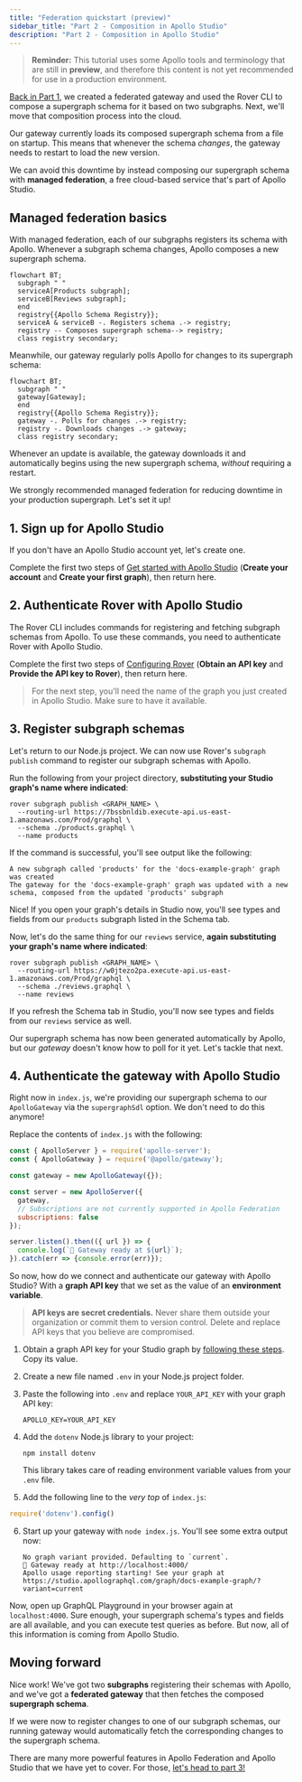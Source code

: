 ```yaml
---
title: "Federation quickstart (preview)"
sidebar_title: "Part 2 - Composition in Apollo Studio"
description: "Part 2 - Composition in Apollo Studio"
---
```



> **Reminder:** This tutorial uses some Apollo tools and terminology that are still in **preview**, and therefore this content is not yet recommended for use in a production environment.

[Back in Part 1](./quickstart/), we created a federated gateway and used the Rover CLI to compose a supergraph schema for it based on two subgraphs. Next, we'll move that composition process into the cloud.

Our gateway currently loads its composed supergraph schema from a file on startup. This means that whenever the schema _changes_, the gateway needs to restart to load the new version.

We can avoid this downtime by instead composing our supergraph schema with **managed federation**, a free cloud-based service that's part of Apollo Studio.

## Managed federation basics

With managed federation, each of our subgraphs registers its schema with Apollo. Whenever a subgraph schema changes, Apollo composes a new supergraph schema.

```mermaid
flowchart BT;
  subgraph " "
  serviceA[Products subgraph];
  serviceB[Reviews subgraph];
  end  
  registry{{Apollo Schema Registry}};
  serviceA & serviceB -. Registers schema .-> registry;
  registry -- Composes supergraph schema--> registry;
  class registry secondary;
```

Meanwhile, our gateway regularly polls Apollo for changes to its supergraph schema:

```mermaid
flowchart BT;
  subgraph " "
  gateway[Gateway];
  end  
  registry{{Apollo Schema Registry}};
  gateway -. Polls for changes .-> registry;
  registry -. Downloads changes .-> gateway;
  class registry secondary;
```

Whenever an update is available, the gateway downloads it and automatically begins using the new supergraph schema, _without_ requiring a restart.

We strongly recommended managed federation for reducing downtime in your production supergraph. Let's set it up!

## 1. Sign up for Apollo Studio

If you don't have an Apollo Studio account yet, let's create one.

Complete the first two steps of <a href="https://www.apollographql.com/docs/studio/getting-started/" target="_blank">Get started with Apollo Studio</a> (**Create your account** and **Create your first graph**), then return here.

## 2. Authenticate Rover with Apollo Studio

The Rover CLI includes commands for registering and fetching subgraph schemas from Apollo. To use these commands, you need to authenticate Rover with Apollo Studio.

Complete the first two steps of <a href="https://www.apollographql.com/docs/rover/configuring/" target="_blank">Configuring Rover</a> (**Obtain an API key** and **Provide the API key to Rover**), then return here.

> For the next step, you'll need the name of the graph you just created in Apollo Studio. Make sure to have it available.

## 3. Register subgraph schemas

Let's return to our Node.js project. We can now use Rover's `subgraph publish` command to register our subgraph schemas with Apollo.

Run the following from your project directory, **substituting your Studio graph's name where indicated**:

```shell
rover subgraph publish <GRAPH_NAME> \
  --routing-url https://7bssbnldib.execute-api.us-east-1.amazonaws.com/Prod/graphql \
  --schema ./products.graphql \
  --name products
```

If the command is successful, you'll see output like the following:

```
A new subgraph called 'products' for the 'docs-example-graph' graph was created
The gateway for the 'docs-example-graph' graph was updated with a new schema, composed from the updated 'products' subgraph
```

Nice! If you open your graph's details in Studio now, you'll see types and fields from our `products` subgraph listed in the Schema tab.

Now, let's do the same thing for our `reviews` service, **again substituting your graph's name where indicated**:

```shell
rover subgraph publish <GRAPH_NAME> \
  --routing-url https://w0jtezo2pa.execute-api.us-east-1.amazonaws.com/Prod/graphql \
  --schema ./reviews.graphql \
  --name reviews
```

If you refresh the Schema tab in Studio, you'll now see types and fields from our `reviews` service as well.

Our supergraph schema has now been generated automatically by Apollo, but our _gateway_ doesn't know how to poll for it yet. Let's tackle that next.

## 4. Authenticate the gateway with Apollo Studio

Right now in `index.js`, we're providing our supergraph schema to our `ApolloGateway` via the `supergraphSdl` option. We don't need to do this anymore!

Replace the contents of `index.js` with the following:

```js:title=index.js
const { ApolloServer } = require('apollo-server');
const { ApolloGateway } = require('@apollo/gateway');

const gateway = new ApolloGateway({});

const server = new ApolloServer({
  gateway,
  // Subscriptions are not currently supported in Apollo Federation
  subscriptions: false
});

server.listen().then(({ url }) => {
  console.log(`🚀 Gateway ready at ${url}`);
}).catch(err => {console.error(err)});
```

So now, how do we connect and authenticate our gateway with Apollo Studio? With a **graph API key** that we set as the value of an **environment variable**.

> **API keys are secret credentials.** Never share them outside your organization or commit them to version control. Delete and replace API keys that you believe are compromised.

1. Obtain a graph API key for your Studio graph by <a href="https://www.apollographql.com/docs/studio/api-keys/#graph-api-keys" target="_blank">following these steps</a>.  Copy its value.

2. Create a new file named `.env` in your Node.js project folder.

3. Paste the following into `.env` and replace `YOUR_API_KEY` with your graph API key:

    ```shell
    APOLLO_KEY=YOUR_API_KEY
    ```

4. Add the `dotenv` Node.js library to your project:

    ```shell
    npm install dotenv
    ```

    This library takes care of reading environment variable values from your `.env` file.

5. Add the following line to the _very top_ of `index.js`:

  ```js
  require('dotenv').config()
  ```

6. Start up your gateway with `node index.js`. You'll see some extra output now:

    ```
    No graph variant provided. Defaulting to `current`.
    🚀 Gateway ready at http://localhost:4000/
    Apollo usage reporting starting! See your graph at https://studio.apollographql.com/graph/docs-example-graph/?variant=current
    ```

Now, open up GraphQL Playground in your browser again at `localhost:4000`. Sure enough, your supergraph schema's types and fields are all available, and you can execute test queries as before. But now, all of this information is coming from Apollo Studio.

## Moving forward

Nice work! We've got two **subgraphs** registering their schemas with Apollo, and we've got a **federated gateway** that then fetches the composed **supergraph schema**.

If we were now to register changes to one of our subgraph schemas, our running gateway would automatically fetch the corresponding changes to the supergraph schema.

There are many more powerful features in Apollo Federation and Apollo Studio that we have yet to cover. For those, [let's head to part 3!](./quickstart-pt-3/)
